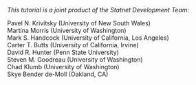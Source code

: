 
*This tutorial is a joint product of the Statnet Development Team:* 
  
Pavel N. Krivitsky (University of New South Wales)  
Martina Morris (University of Washington)  
Mark S. Handcock (University of California, Los Angeles)    
Carter T. Butts (University of California, Irvine)    
David R. Hunter (Penn State University)   
Steven M. Goodreau (University of Washington)  
Chad Klumb (University of Washington)  
Skye Bender de-Moll (Oakland, CA)  
